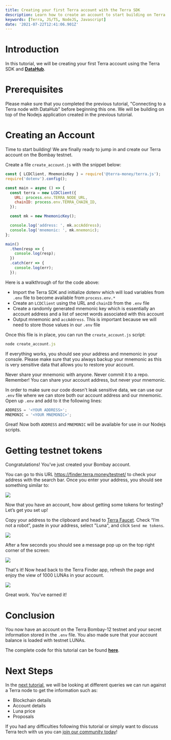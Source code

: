 ```yaml
---
title: Creating your first Terra account with the Terra SDK
description: Learn how to create an account to start building on Terra
keywords: [Terra, JS/TS, NodeJS, Javascript]
date: '2021-07-22T12:41:06.901Z'
---
```


# Introduction

In this tutorial, we will be creating your first Terra account using the Terra SDK and [**DataHub**](https://datahub.figment.io/).

# Prerequisites

Please make sure that you completed the previous tutorial, "Connecting to a Terra node with DataHub" before beginning this one. We will be building on top of the Nodejs application created in the previous tutorial.

# Creating an Account

Time to start building! We are finally ready to jump in and create our Terra account on the Bombay testnet.

Create a file `create_account.js` with the snippet below:

```javascript
const { LCDClient, MnemonicKey } = require('@terra-money/terra.js');
require('dotenv').config();

const main = async () => {
  const terra = new LCDClient({
    URL: process.env.TERRA_NODE_URL,
    chainID: process.env.TERRA_CHAIN_ID,
  });

  const mk = new MnemonicKey();

  console.log('address: ', mk.accAddress);
  console.log('mnemonic: ', mk.mnemonic);
};

main()
  .then(resp => {
    console.log(resp);
  })
  .catch(err => {
    console.log(err);
  });
```

Here is a walkthrough of for the code above:

- Import the Terra SDK and initialize dotenv which will load variables from `.env` file to become available from `process.env.*`
- Create an `LCDClient` using the URL and `chainID` from the `.env` file
- Create a randomly generated mnemonic key which is essentially an account address and a list of secret words associated with this account
- Output mnemonic and `accAddress`. This is important because we will need to store those values in our `.env` file

Once this file is in place, you can run the `create_account.js` script:

```javascript
node create_account.js
```

If everything works, you should see your address and mnemonic in your console. Please make sure that you always backup your mnemonic as this is very sensitive data that allows you to restore your account.

<Hint type="info">
  Never share your mnemonic with anyone. Never commit it to a repo. Remember!
  You can share your account address, but never your mnemonic.
</Hint>

In order to make sure our code doesn't leak sensitive data, we can use our `.env` file where we can store both our account address and our mnemonic. Open up `.env` and add to it the following lines:

```javascript
ADDRESS = '<YOUR ADDRESS>';
MNEMONIC = '<YOUR MNEMONIC>';
```

Great! Now both `ADDRESS` and `MNEMONIC` will be available for use in our Nodejs scripts.

# Getting testnet tokens

Congratulations! You’ve just created your Bombay account.

You can go to this URL <https://finder.terra.money/testnet/> to check your address with the search bar. Once you enter your address, you should see something similar to:

![](./assets/terra-creating-your-first-terra-account-with-the-terra-sdk-image-1.png)

Now that you have an account, how about getting some tokens for testing? Let’s get you set up!

Copy your address to the clipboard and head to [Terra Faucet](https://faucet.terra.money/). Check “I’m not a robot”, paste in your address, select "Luna", and click `Send me tokens`.

![](./assets/terra-creating-your-first-terra-account-with-the-terra-sdk-image-2.png)

After a few seconds you should see a message pop up on the top right corner of the screen:

![](./assets/terra-creating-your-first-terra-account-with-the-terra-sdk-image-3.png)

That's it! Now head back to the Terra Finder app, refresh the page and enjoy the view of 1000 LUNAs in your account.

![](./assets/terra-creating-your-first-terra-account-with-the-terra-sdk-image-4.png)

Great work. You’ve earned it!

# Conclusion

You now have an account on the Terra Bombay-12 testnet and your secret information stored in the `.env` file. You also made sure that your account balance is loaded with testnet LUNAs.

The complete code for this tutorial can be found [**here**](https://github.com/figment-networks/tutorials/blob/main/terra/2_creating_account/create_account.js).

# Next Steps

In the [next tutorial](https://learn.figment.io/tutorials/setting-up-your-first-wallet), we will be looking at different queries we can run against a Terra node to get the information such as:

- Blockchain details
- Account details
- Luna price
- Proposals

If you had any difficulties following this tutorial or simply want to discuss Terra tech with us you can [join our community today](https://discord.gg/devchat)!

